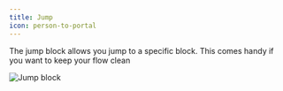 ```yaml
---
title: Jump
icon: person-to-portal
---
```


The jump block allows you jump to a specific block. This comes handy if you want to keep your flow clean

<Frame>
  <img src="/images/blocks/logic/jump.jpeg" alt="Jump block" />
</Frame>
